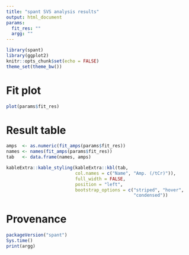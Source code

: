 ```yaml
---
title: "spant SVS analysis results"
output: html_document
params:
  fit_res: ""
  argg: ""
---
```


```r
library(spant)
library(ggplot2)
knitr::opts_chunk$set(echo = FALSE)
theme_set(theme_bw())
```

# Fit plot
```r
plot(params$fit_res)
```

# Result table
```r
amps  <- as.numeric(fit_amps(params$fit_res))
names <- names(fit_amps(params$fit_res))
tab   <- data.frame(names, amps)

kableExtra::kable_styling(kableExtra::kbl(tab,
                          col.names = c("Name", "Amp. (/tCr)")),
                          full_width = FALSE,
                          position = "left",
                          bootstrap_options = c("striped", "hover",
                                                "condensed"))
```

# Provenance
```r
packageVersion("spant")
Sys.time()
print(argg)
```